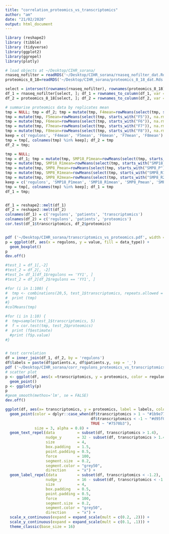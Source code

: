 ```yaml
---
title: "correlation_proteomics_vs_transcriptomics"
author: "am"
date: "21/02/2020"
output: html_document
---
```

```r
library (reshape2)
library (tibble)
library (tidyverse)
library(ggplot2)
library(ggrepel)
library(plotly)

```


```r
# load objects at ~/Desktop/CIHR_sorana/
rnaseq_nofilter = readRDS('~/Desktop/CIHR_sorana/rnaseq_nofilter_dat.Rds')
proteomics_8_18=readRDS('~/Desktop/CIHR_sorana/proteomics_8_18_dat.Rds')

select = intersect(rownames(rnaseq_nofilter), rownames(proteomics_8_18))
df_1 = rnaseq_nofilter[select, ]; df_1 = rownames_to_column(df_1, var = 'regulons')
df_2 = proteomics_8_18[select, ]; df_2 = rownames_to_column(df_2, var = 'regulons')

# summarise proteomics data by replicates mean
tmp = NULL; tmp = df_2; tmp = mutate(tmp, F4mean=rowMeans(select(tmp, starts_with("F4")), na.rm = TRUE))
tmp = mutate(tmp, F5mean=rowMeans(select(tmp, starts_with("F5")), na.rm = TRUE))
tmp = mutate(tmp, F6mean=rowMeans(select(tmp, starts_with("F6")), na.rm = TRUE))
tmp = mutate(tmp, F7mean=rowMeans(select(tmp, starts_with("F7")), na.rm = TRUE))
tmp = mutate(tmp, F8mean=rowMeans(select(tmp, starts_with("F8")), na.rm = TRUE))
keep = c('regulons', 'F4mean', 'F5mean', 'F6mean', 'F7mean', 'F8mean')
tmp = tmp[, colnames(tmp) %in% keep]; df_2 = tmp
df_2 = tmp;

tmp = NULL; 
tmp = df_1; tmp = mutate(tmp, SMP18_P1mean=rowMeans(select(tmp, starts_with("SMP18_P")), na.rm = TRUE))
tmp = mutate(tmp, SMP18_R1mean=rowMeans(select(tmp, starts_with("SMP18_R1")), na.rm = TRUE))
tmp = mutate(tmp, SMP8_Pmean=rowMeans(select(tmp, starts_with("SMP8_P")), na.rm = TRUE))
tmp = mutate(tmp, SMP8_R1mean=rowMeans(select(tmp, starts_with("SMP8_R1")), na.rm = TRUE))
tmp = mutate(tmp, SMP8_R2mean=rowMeans(select(tmp, starts_with("SMP8_R2")), na.rm = TRUE))
keep = c('regulons', 'SMP18_P1mean', 'SMP18_R1mean', 'SMP8_Pmean', 'SMP8_R1mean', 'SMP8_R2mean')
tmp = tmp[, colnames(tmp) %in% keep]; df_1 = tmp
df_1 = tmp;


df_1 = reshape2::melt(df_1)
df_2 = reshape2::melt(df_2)
colnames(df_1) = c('regulons', 'patients', 'transcriptomics')
colnames(df_2) = c('regulons', 'patients', 'proteomics')
cor.test(df_1$transcriptomics, df_2$proteomics)


pdf ('~/Desktop/CIHR_sorana/transcriptomics_vs_proteomics.pdf', width = 15, height = 5)
p = ggplot(df, aes(x = regulons, y = value, fill = data_type)) + 
  geom_boxplot()
p
dev.off()
```

```r
#test_1 = df_1[,-2]
#test_2 = df_2[, -2]
#test_1= df_1[df_1$regulons == 'YY1', ]
#test_2 = df_2[df_2$regulons == 'YY1', ]

#for (i in 1:100) {
#  tmp <- combinations(20,5, test_1$transcriptomics, repeats.allowed = TRUE)
#  print (tmp) 
#}
#colMeans(tmp)

#for (i in 1:10) {
#  tmp=sample(test_1$transcriptomics, 5)
#  f = cor.test(tmp, test_2$proteomics)
#  print (f$estimate)
  #print (f$p.value)
#}


# test correlation
df = inner_join(df_1, df_2, by = 'regulons')
df$labels = paste(df$patients.x, df$patients.y, sep = '_')
pdf ('~/Desktop/CIHR_sorana/corr_regulons_proteomics_vs_transcriptomics/data.pdf', width=4, height = 2)
# scatter plot
p <- ggplot(df, aes(x =transcriptomics, y = proteomics, color = regulons, label = labels)) + 
  geom_point() 
p <- ggplotly(p)  
p
#geom_smooth(methos='lm', se = FALSE)
dev.off()

ggplot(df, aes(x= transcriptomics, y = proteomics, label = labels, color = regulons)) + 
  geom_point(color = dplyr::case_when(df$transcriptomics > 1 ~ "#1b9e77", 
                                      df$transcriptomics < -1 ~ "#d95f02",
                                      TRUE ~ "#7570b3"), 
             size = 3, alpha = 0.8) +
  geom_text_repel(data          = subset(df, transcriptomics > 1.4),
                  nudge_y       = 32 - subset(df, transcriptomics > 1.4)$transcriptomics,
                  size          = 4,
                  box.padding   = 1.5,
                  point.padding = 0.5,
                  force         = 100,
                  segment.size  = 0.2,
                  segment.color = "grey50",
                  direction     = "x") +
  geom_label_repel(data         = subset(df, transcriptomics < -1.2),
                  nudge_y       = 16 - subset(df, transcriptomics < -1.2)$transcriptomics,
                  size          = 4,
                  box.padding   = 0.5,
                  point.padding = 0.5,
                  force         = 100,
                  segment.size  = 0.2,
                  segment.color = "grey50",
                  direction     = "x") +
  scale_x_continuous(expand = expand_scale(mult = c(0.2, .2))) +
  scale_y_continuous(expand = expand_scale(mult = c(0.1, .1))) +
  theme_classic(base_size = 16)

```

